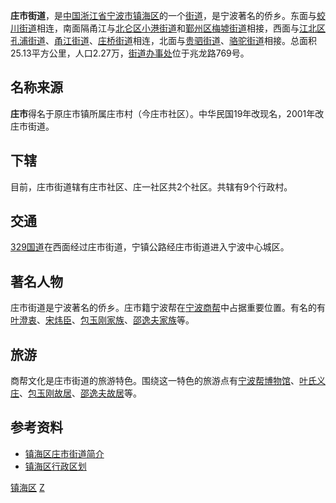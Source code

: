 {{中国乡级行政区
| 行政区全称 = 庄市街道
| 景观照片文件名 =
| 景观照片描述 =
| 汉语拼音 =
| 通用拼音 =
| 注音符號 =
| 其它标音类型1 =
| 其它标音1 =
| 其它标音类型2 =
| 其它标音2 =
| 其它语言类型1 =
| 其它语言地名1 =
| 其它语言类型2 =
| 其它语言地名2 =
| 上级行政区 = [[浙江省|浙江省]][[宁波市|宁波市]][[镇海区_(宁波市)|镇海区]]
| 行政区类别 = [[街道_(行政区划)|街道]]
| 行政区划代码 = 330211004
| 地理坐标 =
| 总面积 =25.13[[平方公里|平方公里]]
| 户籍人口 =
| 户籍人口年份 =
| 常住人口 =2.27万
| 常住人口年份 =
| 人口密度 =
| 行政区划 = 2社区 9行政村
| 官方网站 = http://zsjd.zh.gov.cn/
| 网站名称 = zsjd.zh.gov.cn
| 政府驻地 =兆龙路769号
| 邮政编码 =315201
| 毗邻行政区 =蛟川街道、贵驷街道、骆驼街道、鄞州区、北仑区、江北区
| 位置图文件名 =
| 位置图描述 =
}}
'''庄市街道'''，是[[中国|中国]][[浙江省|浙江省]][[宁波市|宁波市]][[镇海区_(宁波市)|镇海区]]的一个[[街道_(行政区划)|街道]]，是宁波著名的侨乡。东面与[[蛟川街道|蛟川街道]]相连，南面隔甬江与[[北仑区|北仑区]][[小港街道_(宁波市)|小港街道]]和[[鄞州区|鄞州区]][[梅墟街道|梅墟街道]]相接，西面与[[江北区_(宁波市)|江北区]][[孔浦街道|孔浦街道]]、[[甬江街道|甬江街道]]、[[庄桥街道|庄桥街道]]相连，北面与[[贵驷街道|贵驷街道]]、[[骆驼街道|骆驼街道]]相接。总面积25.13平方公里，人口2.27万，[[街道办事处|街道办事处]]位于兆龙路769号。

== 名称来源 ==
'''庄市'''得名于原庄市镇所属庄市村（今庄市社区）。中华民国19年改现名，2001年改庄市街道。

== 下辖 ==
目前，庄市街道辖有庄市社区、庄一社区共2个社区。共辖有9个行政村。

== 交通 ==
[[329国道|329国道]]在西面经过庄市街道，宁镇公路经庄市街道进入宁波中心城区。

== 著名人物 ==
庄市街道是宁波著名的侨乡。庄市籍宁波帮在[[宁波商帮|宁波商帮]]中占据重要位置。有名的有[[叶澄衷|叶澄衷]]、[[宋炜臣|宋炜臣]]、[[包玉刚家族|包玉刚家族]]、[[邵逸夫家族|邵逸夫家族]]等。

== 旅游 ==
商帮文化是庄市街道的旅游特色。围绕这一特色的旅游点有[[宁波帮博物馆|宁波帮博物馆]]、[[叶氏义庄|叶氏义庄]]、[[包玉刚故居|包玉刚故居]]、[[邵逸夫故居|邵逸夫故居]]等。

== 参考资料 ==
*[http://www.zhxww.net/zhnews401/a2/a44/20040906093039.htm 镇海区庄市街道简介] {{Wayback|url=http://www.zhxww.net/zhnews401/a2/a44/20040906093039.htm |date=20100225144512 }}
*[http://www.xzqh.org/old/quhua/33zj/0211zh.htm 镇海区行政区划] {{Wayback|url=http://www.xzqh.org/old/quhua/33zj/0211zh.htm |date=20100303040319 }}

{{镇海区行政区划|cat|Z}}
[[Category:宁波市街道_(行政区划)|镇海区]]
[[Category:宁波市镇海区行政区划|Z]]